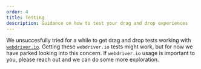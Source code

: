 ```yaml
---
order: 4
title: Testing
description: Guidance on how to test your drag and drop experiences
---
```


We unsuccesfully tried for a while to get drag and drop tests working with [`webdriver.io`](https://webdriver.io/docs/api/element/dragAndDrop/). Getting these `webdriver.io` tests might work, but for now we have parked looking into this concern. If `webdriver.io` usage is important to you, please reach out and we can do some more exploration.
